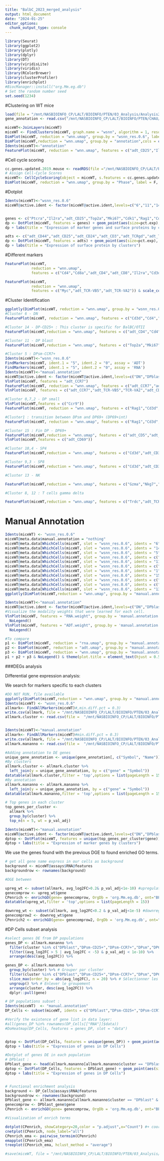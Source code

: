 ```yaml
---
title: "BalbC_2023_merged_analysis"
output: html_document
date: "2024-01-25"
editor_options: 
  chunk_output_type: console
---
```



```r
library(Seurat)
library(ggplot2)
library(plotly)
library(dplyr)
library(DT)
library(viridisLite)
library(viridis)
library(RColorBrewer)
library(clusterProfiler)
library(enrichplot)
#BiocManager::install("org.Mm.eg.db")
# Set the random number seed
set.seed(1234)
```


#Clustering on WT mice
```r
load(file = "/mnt/NASBIOINFO_CP/LALT/BIOINFO/PTEN/03_Analysis/Analysis2024/RObject/miceWT_2023_merged.Robj")
gene_annotation <- read.csv("/mnt/NASBIOINFO_CP/LALT/BIOINFO/PTEN/CHAU/annotation.csv", head = T, sep = '\t')
```

```r
miceWT<-JoinLayers(miceWT)
miceWT <- FindClusters(miceWT, graph.name = "wsnn", algorithm = 1, resolution = c(0.4 ,0.5 ,0.6, 0.8, 1.0, 1.4), verbose = FALSE, random.seed = 1234)
DimPlot(miceWT, reduction = "wnn.umap", group.by = "wsnn_res.0.6", label = T,pt.size = 1, label.size = 6)
DimPlot(miceWT,reduction = "wnn.umap", group.by = "annotation",cols = c("#BB0A21","#7EB488"), pt.size = 1)
Idents(miceWT)<-"annotation"
FeaturePlot(miceWT, reduction = "wnn.umap", features = c("adt_CD25","Il2ra","Mki67","adt_CD8","adt_CD4","adt_CD3","adt_CD62L","adt_CD69","Myc","adt_TCRgd","Rag1","percent.mt")) & scale_colour_gradientn(colours = viridis(10))
```

#Cell cycle scoring 
```r
cc.genes.updated.2019.mouse <- readRDS(file ="/mnt/NASBIOINFO_CP/LALT/BIOINFO/PTEN/03_Analysis/Analysis2024/cc_genes_updated_2019_mouse.rds")
# Assign Cell-Cycle Scores
miceWT<- CellCycleScoring(object = miceWT, s.features = cc.genes.updated.2019.mouse$s.genes, g2m.features = cc.genes.updated.2019.mouse$g2m.genes, set.ident = TRUE, verbose = FALSE)
DimPlot(miceWT, reduction = "wnn.umap", group.by = "Phase", label = F, pt.size = 1)

```


#Dotplot
```r
Idents(miceWT)<-"wsnn_res.0.6"
miceWT@active.ident <- factor(miceWT@active.ident,levels=c("6","11","14","5","0","7","2","1","15","10","4","9","3","8","12","13"))


genes <- c("Ptcra","Il2ra","adt_CD25","Top2a","Mki67","Cdk1","Rag1","Cd3d","adt_CD3","Cd4","adt_CD4","Cd8a","adt_CD8","Ccr9","Cd69","adt_CD69","Ccr7","adt_CCR7","Sell","Nkg7","Gzma","Ccl5","Klrc1","Trdc","adt_TCRgd","Trbv12-2","adt_TCR-VB5","adt_TCR-VA2","percent.mt")
dp <- DotPlot(miceWT, features = genes) + geom_point(aes(size=pct.exp), shape = 21, colour="black", stroke=0.5) + scale_colour_gradient2(low = "steelblue", mid = "ivory1", high = "red") + guides(size=guide_legend(override.aes=list(shape=21, colour="black", fill="white"))) + RotatedAxis() + coord_flip()
dp + labs(title = "Expression of marker genes and surface proteins by clusters")

adts <- c("adt_CD44","adt_CD25","adt_CD24","adt_CD3","adt_TCRgd","adt_TCR-B","adt_CD4","adt_CD8","adt_CD69","adt_CD62L","adt_TCR-VB5","adt_TCR-VA2","adt_CD5", "adt_CCR7" )
dp <- DotPlot(miceWT, features = adts) + geom_point(aes(size=pct.exp), shape = 21, colour="black", stroke=0.5) + scale_colour_gradient2(low = "steelblue", mid = "ivory1", high = "red") + guides(size=guide_legend(override.aes=list(shape=21, colour="black", fill="white"))) + RotatedAxis()#+ coord_flip()
dp + labs(title = "Expression of surface protein by clusters")
```


#Different markers
```r
FeaturePlot(miceWT,
            reduction = "wnn.umap",
            features = c("Cd4","Cd8a","adt_CD4","adt_CD8","Il2ra","Cd3d","Cd19","Ptcra","Cd27","Cd69","Rag1","Cd5","Bmf","Sell","Ccr7","Cxcr3","Ccl5","Foxp3","Gzma","Nkg7","Klrc1","Mki67")) & scale_colour_gradientn(colours = viridis(10))

FeaturePlot(miceWT,
            reduction = "wnn.umap",
            features = c("Myc","adt_TCR-VB5","adt_TCR-VA2")) & scale_colour_gradientn(colours = viridis(10))

```



#Cluster Identification
```r
ggplotly(DimPlot(miceWT, reduction = "wnn.umap", group.by = "wsnn_res.0.6", label = T))
#Cluster 6 - DN
FeaturePlot(miceWT, reduction = "wnn.umap", features = c("Cd3d","Cd4","Cd8b1","Ptcra", "Il2ra"))& scale_colour_gradientn(colours = viridis(10))

#Cluster 14 - DP-CD25+ : This cluster is specific for BalBC/OTII
FeaturePlot(miceWT,reduction = "wnn.umap", features = c("adt_CD4","Cd4", "adt_CD8", "Cd8a1", "adt_CD25", "Il2ra", "Ptcra"))& scale_colour_gradientn(colours = viridis(10))

#Cluster 11 - DP blast
FeaturePlot(miceWT,reduction = "wnn.umap", features = c("Top2a","Mki67"))& scale_colour_gradientn(colours = viridis(10)) # cycling 

#Cluster 5 : DPsm-CCR7+
Idents(miceWT)<-"wsnn_res.0.6"
FindMarkers(miceWT, ident.1 = "5", ident.2 = "0", assay = 'ADT')
FindMarkers(miceWT, ident.1 = "5", ident.2 = "0", assay = 'RNA')
Idents(miceWT)<-"manual.annotation"
miceWT@active.ident <- factor(miceWT@active.ident,levels=c("DN","DPblast","DPsm-CD25+","DPsm-CCR7+","DPsm","DP69int","DP69+","SP4","SP8","Tgd","NK"))
VlnPlot(miceWT, features = "adt_CCR7")
FeaturePlot(miceWT, reduction = "wnn.umap", features = c("adt_CCR7","adt_CD69","adt_VA2","adt_VB5"))& scale_colour_gradientn(colours = viridis(10))
VlnPlot(miceWT, features = c("adt_CCR7","adt_TCR-VB5","TCR-VA2","adt_CD69"))

#Cluster 0,7,2 - DP small
VlnPlot(miceWT,features = c("Ccr9"))
FeaturePlot(miceWT, reduction = "wnn.umap", features = c("Rag1","Cd3d","Cd4","Cd8b1","Ccr9")) & scale_colour_gradientn(colours = viridis(10))# ccr9 in DP mostly

#Cluster1 : transition between DPsm and DP69+ (DP69+int)
FeaturePlot(miceWT, reduction = "wnn.umap", features = c("Rag1","Cd3d","Cd4","Cd8b1","Ccr9", "adt_CD69")) & scale_colour_gradientn(colours = viridis(10))

#Cluster 15 : Fin DP - DP69+ 
FeaturePlot(miceWT,reduction = "wnn.umap", features = c("adt_CD5","adt_CD69","Cd69","Cd5"))& scale_colour_gradientn(colours = viridis(10))
VlnPlot(miceWT,features = c("adt_CD69"))

#Cluster 10,4 - SP4
FeaturePlot(miceWT,reduction = "wnn.umap", features = c("Cd3d","adt_CD3","Cd4","adt_CD4","Cd8b1","adt_CD8","adt_CD4", "Ccr7","Sell","Il7r")) # SP 4 , ccr7 naive t cell, Sell naive and memory

#Cluster 9,3 - SP8
FeaturePlot(miceWT,reduction = "wnn.umap", features = c("Cd3d","adt_CD3","Cd4","adt_CD4","Cd8b1","adt_CD8","adt_CD4", "Ccr7","Sell","Il7r"))

#Cluster 13 - NK 

FeaturePlot(miceWT,reduction = "wnn.umap", features = c("Gzma","Nkg7","Ccl5", "Klrc1")) #Nkg7 T cytotoxique or NK

#Cluster 8, 12 : T cells gamma delta

FeaturePlot(miceWT,reduction = "wnn.umap", features = c("Trdc","adt_TCRgd","Sell", "Ccr7")) # Cluster 8 immature Tgd
```


# Manual Annotation
```r
Idents(miceWT) <- "wsnn_res.0.6"
miceWT@meta.data$manual.annotation = "nothing"
miceWT@meta.data[WhichCells(miceWT, slot = "wsnn_res.0.6", idents = "6"),]$manual.annotation = "DN"
miceWT@meta.data[WhichCells(miceWT, slot = "wsnn_res.0.6", idents = "14"),]$manual.annotation = "DPsm-CD25+"
miceWT@meta.data[WhichCells(miceWT, slot = "wsnn_res.0.6", idents = "5"),]$manual.annotation = "DPsm-CCR7+"
miceWT@meta.data[WhichCells(miceWT, slot = "wsnn_res.0.6", idents = c("0","7","2")),]$manual.annotation = "DPsm"
miceWT@meta.data[WhichCells(miceWT, slot = "wsnn_res.0.6", idents = "11"),]$manual.annotation = "DPblast"
miceWT@meta.data[WhichCells(miceWT, slot = "wsnn_res.0.6", idents = c("8","12")),]$manual.annotation = "Tgd"
miceWT@meta.data[WhichCells(miceWT, slot = "wsnn_res.0.6", idents = "1"),]$manual.annotation = "DP69int"
miceWT@meta.data[WhichCells(miceWT, slot = "wsnn_res.0.6", idents = "15"),]$manual.annotation = "DP69+"
miceWT@meta.data[WhichCells(miceWT, slot = "wsnn_res.0.6", idents = c("4","10")),]$manual.annotation = "SP4"
miceWT@meta.data[WhichCells(miceWT, slot = "wsnn_res.0.6", idents = c("9","3")),]$manual.annotation = "SP8"
miceWT@meta.data[WhichCells(miceWT, slot = "wsnn_res.0.6", idents = "13"),]$manual.annotation = "NK"
ggplotly(DimPlot(miceWT,reduction = "wnn.umap", group.by = "manual.annotation", label = T,pt.size = 1,label.size = 6))
```

```r
Idents(miceWT)<-"manual.annotation"
miceWT@active.ident <- factor(miceWT@active.ident,levels=c("DN","DPblast","DPsm-CD25+","DPsm-CCR7+","DPsm","DP69int","DP69+","SP4","SP8","Tgd","NK"))
#Visualize the modality weights that were learned for each cell. 
VlnPlot(miceWT, features = "RNA.weight", group.by = 'manual.annotation', sort = TRUE, pt.size = 0.1) +
  NoLegend()
VlnPlot(miceWT, features = "ADT.weight", group.by = 'manual.annotation', sort = TRUE, pt.size = 0.1) +
  NoLegend()

#To compare 
p1 <- DimPlot(miceWT, reduction = "rna.umap", group.by = "manual.annotation", label = T, label.size = 6, repel =T) + ggtitle("RNA")
p2 <- DimPlot(miceWT, reduction = "adt.umap", group.by = "manual.annotation", label = T, label.size = 6, repel =T) + ggtitle("ADT")
p3 <- DimPlot(miceWT, reduction = "wnn.umap", group.by = "manual.annotation", label = T, label.size = 6, repel =T) + ggtitle("WNN")
p1 + p2 + p3 & NoLegend() & theme(plot.title = element_text(hjust = 0.5))
```

###DEGs analysis 

Differential gene expression analysis:

We search for markers specific to each clusters
```r
#DO NOT RUN, file available
ggplotly(DimPlot(miceWT,reduction = "wnn.umap", group.by = "manual.annotation", label = T, pt.size = 1,label.size = 6 ))
Idents(miceWT) <- "wsnn_res.0.6"
allmark<- FindAllMarkers(miceWT)#,min.diff.pct = 0.3)
write.csv(allmark, file = "/mnt/NASBIOINFO_CP/LALT/BIOINFO/PTEN/03_Analysis/Analysis2024/markWT_mananno.csv")
allmark.cluster <- read.csv(file =  "/mnt/NASBIOINFO_CP/LALT/BIOINFO/PTEN/03_Analysis/Analysis2024/markWT.csv",sep = ",")


Idents(miceWT)<-"manual.annotation"
allmark<- FindAllMarkers(miceWT)#min.diff.pct = 0.3)
write.csv(allmark, file = "/mnt/NASBIOINFO_CP/LALT/BIOINFO/PTEN/03_Analysis/Analysis2024/markWT_mananno.csv")
allmark.mananno <- read.csv(file =  "/mnt/NASBIOINFO_CP/LALT/BIOINFO/PTEN/03_Analysis/Analysis2024/markWT_mananno.csv",sep = ",")

#Adding annotation to DE genes
unique_gene_annotation <- unique(gene_annotation[, c("Symbol", "Name")])
#By clusters 
allmark.cluster <- allmark.cluster %>%
  left_join(y = unique_gene_annotation, by = c("gene" = "Symbol"))
datatable(allmark.cluster,filter = 'top',options = list(pageLength = 15))
#By annotation
allmark.mananno <- allmark.mananno %>%
  left_join(y = unique_gene_annotation, by = c("gene" = "Symbol"))
datatable(allmark.mananno,filter = 'top',options = list(pageLength = 15))
```



```r
# Top genes in each cluster
top_genes_per_cluster <- 
  allmark %>%
  group_by(cluster) %>%
  top_n(n = 5, wt = p_val_adj)

Idents(miceWT)<-"manual.annotation"
miceWT@active.ident <- factor(miceWT@active.ident,levels=c("DN","DPblast","DPsm-CD25+","DPsm-CCR7+","DPsm","DP69int","DP69+","SP4","SP8","Tgd","NK"))
dptop <- DotPlot(miceWT, features = unique(top_genes_per_cluster$gene)) + geom_point(aes(size=pct.exp), shape = 21, colour="black", stroke=0.5) + scale_colour_gradient2(low = "steelblue", mid = "ivory1", high = "red") + guides(size=guide_legend(override.aes=list(shape=21, colour="black", fill="white"))) + RotatedAxis()#+ coord_flip()
dptop + labs(title = "Expression of marker genes by clusters")
```

We use the genes found with the previous DGE to found enriched GO terms.

```r
# get all gene name express in our cells as background
background <- miceWT@assays$RNA@features
backgroundrow <- rownames(background)

#DGE between 

upreg_wt <- subset(allmark, avg_log2FC>0.2& p_val_adj<1e-10) #upregulated genes
genecomprow <- upreg_wt$gene
CPenrich <- enrichGO(gene= genecomprow, OrgDb = 'org.Mm.eg.db', ont="BP",keyType = "SYMBOL",universe = backgroundrow) # org.Mm.eg.db genome mouse
datatable(upreg_wt,filter = 'top',options = list(pageLength = 15))

downreg_wt <- subset(allmark, avg_log2FC<0.2 & p_val_adj<1e-5) #downregulated genes
genecomprow2 <- downreg_wt$gene
CPenrich2 <- enrichGO(gene= genecomprow2, OrgDb = 'org.Mm.eg.db', ont="BP",keyType = "SYMBOL",universe = backgroundrow) # org.Mm.eg.db genome mouse
```

#DP Cells subset analysis
```r
#select genes DE from DP populations
genes_DP <- allmark.mananno %>% 
  filter(cluster %in% c("DPblast","DPsm-CD25+","DPsm-CCR7+","DPsm","DP69int","DP69+")) %>%
  filter((avg_log2FC > 5 | avg_log2FC < -5) & p_val_adj < 1e-10) %>%
  arrange(desc(avg_log2FC)) %>%

genes_DP <- allmark.mananno %>%
  group_by(cluster) %>% # Grouper par cluster
  filter(cluster %in% c("DPblast","DPsm-CD25+","DPsm-CCR7+","DPsm","DP69int","DP69+")) %>% # Filtrer les clusters spécifiques
  slice_max(order_by = abs(avg_log2FC), n = 20) %>% # Sélectionner les gènes les plus variables (par exemple, les 20 meilleurs)
  ungroup() %>% # Enlever le groupement
  arrange(cluster, desc(avg_log2FC)) %>%
  dplyr::pull(gene)

# DP populations subset : 
Idents(miceWT)  <- "manual.annotation" 
DP_Cells <- subset(miceWT, idents = c("DPblast","DPsm-CD25+","DPsm-CCR7+","DPsm","DP69int","DP69+"))

#Verify the existence of gene list in data layer:
#all(genes_DP %in% rownames(DP_Cells[["RNA"]]$data))
#DoHeatmap(DP_Cells, features = genes_DP, slot = "data")


dptop <- DotPlot(DP_Cells, features = unique(genes_DP)) + geom_point(aes(size=pct.exp), shape = 21, colour="black", stroke=0.5) + scale_colour_gradient2(low = "steelblue", mid = "ivory1", high = "red") + guides(size=guide_legend(override.aes=list(shape=21, colour="black", fill="white"))) + RotatedAxis() + coord_flip()
dptop + labs(title = "Expression of genes in DP Cells")

#Dotplot of genes DE in each population
# DPblast : 
DPblast_gene <- head(allmark.mananno[allmark.mananno$cluster == "DPblast" & allmark.mananno$avg_log2FC > 0,]$gene,n =20)
dptop <- DotPlot(DP_Cells, features = DPblast_gene) + geom_point(aes(size=pct.exp), shape = 21, colour="black", stroke=0.5) + scale_colour_gradient2(low = "steelblue", mid = "ivory1", high = "red") + guides(size=guide_legend(override.aes=list(shape=21, colour="black", fill="white"))) + RotatedAxis() + coord_flip()
dptop + labs(title = "Expression of genes in DP Cells")


# Functional enrichment analysis
background <- DP_Cells@assays$RNA@features
backgroundrow <- rownames(background)
DPblast_gene <- allmark.mananno[allmark.mananno$cluster == "DPblast" & allmark.mananno$avg_log2FC > 0 ,]
genecomprow <- DPblast_gene$gene
CPenrich <- enrichGO(gene= genecomprow, OrgDb = 'org.Mm.eg.db', ont="BP",keyType = "SYMBOL",universe = backgroundrow) # org.Mm.eg.db genome mouse

#Visualization of enrich terms

dotplot(CPenrich, showCategory=20,color = "p.adjust",x="Count") #+ coord_flip()+theme(axis.text.x = element_text(angle = 90, hjust = 1))
cnetplot(CPenrich, node_label="all") 
CPenrich_ema <- pairwise_termsim(CPenrich)
emapplot(CPenrich_ema)
treeplot(CPenrich_ema, hclust_method = "average")

```

```r
#save(miceWT, file = "/mnt/NASBIOINFO_CP/LALT/BIOINFO/PTEN/03_Analysis/Analysis2024/RObject/miceWT_2023_merged.Robj")
```

